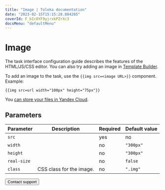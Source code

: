 ```yaml
---
title: "Image | Toloka documentation"
date: "2023-02-15T15:15:28.884265"
coverId: F_bIcOYF9yjrxkPZrXc3
docsMenu: "defaultMenu"
---
```



# Image

<Note mode="note" title="Note">

The task interface configuration guide describes the features of the HTML/JS/CSS editor. You can also try adding an image in [Template Builder](/docs/template-builder/operations/insert-images).

</Note>

To add an image to the task, use the `{{img src=<image URL>}}` component. Example:

```plaintext
{{img src=url width="100px" height="75px"}}
```

You [can store your files in Yandex Cloud](/docs/guide/use-object-storage).

## Parameters

**Parameter**|**Description**|**Required**|**Default value**
----- | ----- | ----- | -----
`src`| <ImgTable1/>| yes | no
`width`| <ImgTable2/>| no | `"300px"`
`height`| <ImgTable3/>| no | `"300px"`
`real-size`| <ImgTable4/>| no | `false`
`class`| CSS class for the image. | no | `".img"`

<Button view="defaultInverse" size="l" type="link" url="/docs/guide/troubleshooting/support?form-source=guide-t-components-img">Contact support</Button>
